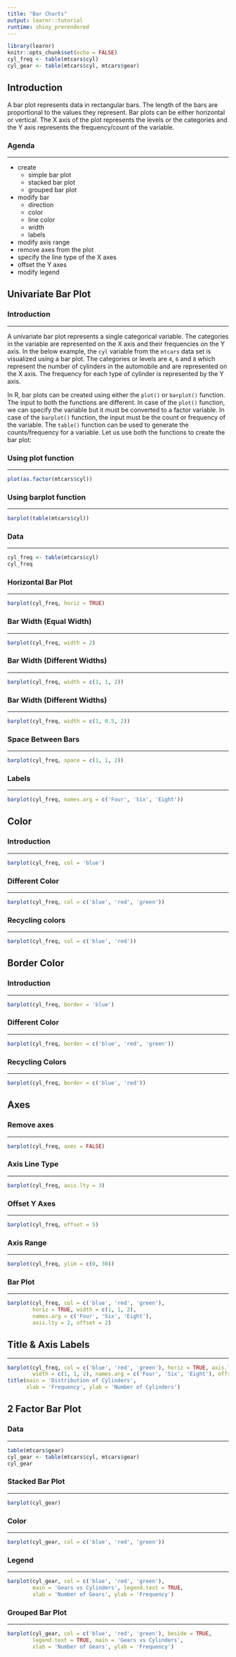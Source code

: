 ```yaml
---
title: "Bar Charts"
output: learnr::tutorial
runtime: shiny_prerendered
---
```


```r
library(learnr)
knitr::opts_chunk$set(echo = FALSE)
cyl_freq <- table(mtcars$cyl)
cyl_gear <- table(mtcars$cyl, mtcars$gear)
```

## Introduction

A bar plot represents data in rectangular bars. The length of the bars are proportional to the values they represent. Bar plots can be either horizontal or vertical. The X axis of the plot represents the levels or the categories and the Y axis represents the frequency/count of the variable. 

### Agenda

<hr>

- create 
    - simple bar plot
    - stacked bar plot
    - grouped bar plot
- modify bar
    - direction
    - color
    - line color
    - width
    - labels
- modify axis range
- remove axes from the plot
- specify the line type of the X axes
- offset the Y axes
- modify legend


## Univariate Bar Plot

### Introduction

<hr>

A univariate bar plot represents a single categorical variable. The categories in the variable are represented on the X axis and their frequencies on the Y axis. In the below example, the `cyl` variable from the `mtcars` data set is visualized using a bar plot. The categories or levels are `4`, `6` and `8` which represent the number of cylinders in the automobile and are represented on the X axis. The frequency for each type of cylinder is represented by the Y axis.

In R, bar plots can be created using either the `plot()` or `barplot()` function. The input to both the functions are different. In case of the `plot()` function, we can specify the variable but it must be converted to a factor variable. In case of the `barplot()` function, the input must be the count or frequency of the variable. The `table()` function can be used to generate the counts/frequency for a variable. Let us use both the functions to create the bar plot:

### Using plot function

<hr>

```r
plot(as.factor(mtcars$cyl))
```

### Using barplot function

<hr>

```r
barplot(table(mtcars$cyl))
```

### Data

<hr>

```r
cyl_freq <- table(mtcars$cyl)
cyl_freq
```

### Horizontal Bar Plot

<hr>

```r
barplot(cyl_freq, horiz = TRUE)
```

### Bar Width (Equal Width)

<hr>

```r
barplot(cyl_freq, width = 2)
```

### Bar Width (Different Widths)

<hr>

```r
barplot(cyl_freq, width = c(1, 1, 2))
```

### Bar Width (Different Widths)

<hr>

```r
barplot(cyl_freq, width = c(1, 0.5, 2))
```

### Space Between Bars

<hr>

```r
barplot(cyl_freq, space = c(1, 1, 2))
```

### Labels

<hr>

```r
barplot(cyl_freq, names.arg = c('Four', 'Six', 'Eight'))
```

## Color

### Introduction

<hr>

```r
barplot(cyl_freq, col = 'blue')
```

### Different Color 

<hr>

```r
barplot(cyl_freq, col = c('blue', 'red', 'green'))
```

### Recycling colors

<hr>

```r
barplot(cyl_freq, col = c('blue', 'red'))
```

## Border Color

### Introduction

<hr>

```r
barplot(cyl_freq, border = 'blue')
```

### Different Color

<hr>

```r
barplot(cyl_freq, border = c('blue', 'red', 'green'))
```

### Recycling Colors

<hr>

```r
barplot(cyl_freq, border = c('blue', 'red'))
```

## Axes

### Remove axes

<hr>

```r
barplot(cyl_freq, axes = FALSE)
```

### Axis Line Type

<hr>

```r
barplot(cyl_freq, axis.lty = 3)
```

### Offset Y Axes

<hr>

```r
barplot(cyl_freq, offset = 5)
```

### Axis Range

<hr>

```r
barplot(cyl_freq, ylim = c(0, 30))
```

### Bar Plot

<hr>

```r
barplot(cyl_freq, col = c('blue', 'red', 'green'),
        horiz = TRUE, width = c(1, 1, 2),
        names.arg = c('Four', 'Six', 'Eight'),
        axis.lty = 2, offset = 2)
```

## Title & Axis Labels

<hr>

```r
barplot(cyl_freq, col = c('blue', 'red', 'green'), horiz = TRUE, axis.lty = 2,
        width = c(1, 1, 2), names.arg = c('Four', 'Six', 'Eight'), offset = 2)
title(main = 'Distribution of Cylinders',
      xlab = 'Frequency', ylab = 'Number of Cylinders')
```


## 2 Factor Bar Plot

### Data 

<hr>

```r
table(mtcars$gear)
cyl_gear <- table(mtcars$cyl, mtcars$gear)
cyl_gear
```

### Stacked Bar Plot

<hr>

```r
barplot(cyl_gear)
```

### Color

<hr>

```r
barplot(cyl_gear, col = c('blue', 'red', 'green'))
```

### Legend

<hr>

```r
barplot(cyl_gear, col = c('blue', 'red', 'green'),
        main = 'Gears vs Cylinders', legend.text = TRUE,
        xlab = 'Number of Gears', ylab = 'Frequency')
```

### Grouped Bar Plot

<hr>

```r
barplot(cyl_gear, col = c('blue', 'red', 'green'), beside = TRUE, 
        legend.text = TRUE, main = 'Gears vs Cylinders',
        xlab = 'Number of Gears', ylab = 'Frequency')
```
